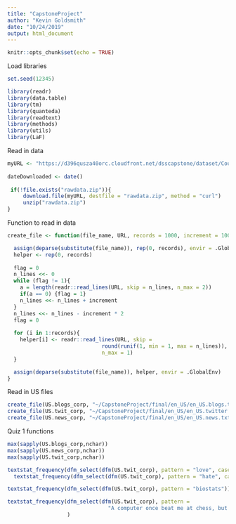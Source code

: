 ```yaml
---
title: "CapstoneProject"
author: "Kevin Goldsmith"
date: "10/24/2019"
output: html_document
---
```


```r
knitr::opts_chunk$set(echo = TRUE)
```

Load libraries
```r
set.seed(12345)

library(readr)
library(data.table)
library(tm)
library(quanteda)
library(readtext)
library(methods)
library(utils)
library(LaF)
```

Read in data
```r
myURL <- "https://d396qusza40orc.cloudfront.net/dsscapstone/dataset/Coursera-SwiftKey.zip"
 
dateDownloaded <- date()
 
 if(!file.exists("rawdata.zip")){
     download.file(myURL, destfile = "rawdata.zip", method = "curl")
     unzip("rawdata.zip")
}
```

Function to read in data
```r
create_file <- function(file_name, URL, records = 1000, increment = 10000) {

  assign(deparse(substitute(file_name)), rep(0, records), envir = .GlobalEnv)
  helper <- rep(0, records)
    
  flag = 0
  n_lines <<- 0
  while (flag != 1){
    a = length(readr::read_lines(URL, skip = n_lines, n_max = 2))
    if(a == 0) {flag = 1}
    n_lines <<- n_lines + increment
  }
  n_lines <<- n_lines - increment * 2
  flag = 0
  
  for (i in 1:records){
    helper[i] <- readr::read_lines(URL, skip =
                              round(runif(1, min = 1, max = n_lines)),
                              n_max = 1)
  }

  assign(deparse(substitute(file_name)), helper, envir = .GlobalEnv)
}
```

Read in US files
```r
create_file(US.blogs_corp, "~/CapstoneProject/final/en_US/en_US.blogs.txt", 10000, 10000)
create_file(US.twit_corp, "~/CapstoneProject/final/en_US/en_US.twitter.txt", 10000, 10000)
create_file(US.news_corp, "~/CapstoneProject/final/en_US/en_US.news.txt", 10000, 10000)

```

Quiz 1 functions 
```r
max(sapply(US.blogs_corp,nchar))
max(sapply(US.news_corp,nchar))
max(sapply(US.twit_corp,nchar))

textstat_frequency(dfm_select(dfm(US.twit_corp), pattern = "love", case_insensitive =  FALSE))$docfreq/
  textstat_frequency(dfm_select(dfm(US.twit_corp), pattern = "hate", case_insensitive = FALSE))$docfreq

textstat_frequency(dfm_select(dfm(US.twit_corp), pattern = "biostats"))

textstat_frequency(dfm_select(dfm(US.twit_corp), pattern = 
                                "A computer once beat me at chess, but it was no match for me at kickboxing")
                   )

```

